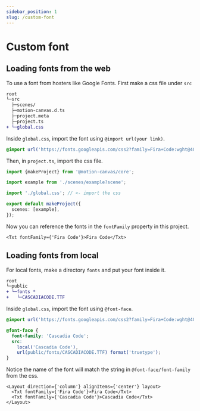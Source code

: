 ```yaml
---
sidebar_position: 1
slug: /custom-font
---
```


# Custom font

## Loading fonts from the web

To use a font from hosters like Google Fonts. First make a css file under `src`

```diff
root
└─src
  ├─scenes/
  ├─motion-canvas.d.ts
  ├─project.meta
  ├─project.ts
+ └─global.css
```

Inside `global.css`, import the font using `@import url(your link)`.

```css
@import url('https://fonts.googleapis.com/css2?family=Fira+Code:wght@400;700&display=swap');
```

Then, in `project.ts`, import the css file.

```ts
import {makeProject} from '@motion-canvas/core';

import example from './scenes/example?scene';

import './global.css'; // <- import the css

export default makeProject({
  scenes: [example],
});
```

Now you can reference the fonts in the `fontFamily` property in this project.

```tsx
<Txt fontFamily={'Fira Code'}>Fira Code</Txt>
```

## Loading fonts from local

For local fonts, make a directory `fonts` and put your font inside it.

```diff
root
└─public
+ └─fonts *
+   └─CASCADIACODE.TTF
```

Inside `global.css`, import the font using `@font-face`.

```css
@import url('https://fonts.googleapis.com/css2?family=Fira+Code:wght@400;700&display=swap');

@font-face {
  font-family: 'Cascadia Code';
  src:
    local('Cascadia Code'),
    url(public/fonts/CASCADIACODE.TTF) format('truetype');
}
```

Notice the name of the font will match the string in `@font-face/font-family`
from the css.

```tsx
<Layout direction={'column'} alignItems={'center'} layout>
  <Txt fontFamily={'Fira Code'}>Fira Code</Txt>
  <Txt fontFamily={'Cascadia Code'}>Cascadia Code</Txt>
</Layout>
```
